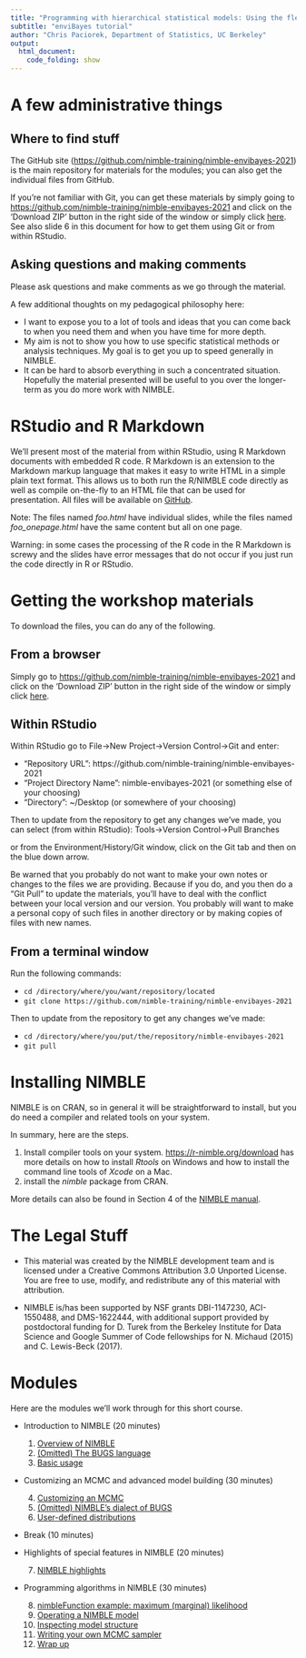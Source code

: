 ```yaml
---
title: "Programming with hierarchical statistical models: Using the flexible NIMBLE system for MCMC and more"
subtitle: "enviBayes tutorial"
author: "Chris Paciorek, Department of Statistics, UC Berkeley"
output:
  html_document:
    code_folding: show
---
```


# A few administrative things

## Where to find stuff

The GitHub site ([https://github.com/nimble-training/nimble-envibayes-2021](https://github.com/nimble-training/nimble-envibayes-2021)) is the main repository for materials for the modules; you can also get the individual files from GitHub. 

If you're not familiar with Git, you can get these materials by simply going to [https://github.com/nimble-training/nimble-envibayes-2021](https://github.com/nimble-training/nimble-envibayes-2021) and click on the 'Download ZIP' button in the right side of the window or simply click [here](https://github.com/nimble-training/nimble-envibayes-2021/archive/main.zip). See also slide 6 in this document for how to get them using Git or from within RStudio.


## Asking questions and making comments

Please ask questions and make comments as we go through the material.

A few additional thoughts on my pedagogical philosophy here:

- I want to expose you to a lot of tools and ideas that you can come back to when you need them and when you have time for more depth.
- My aim is not to show you how to use specific statistical methods or analysis techniques. My goal is to get you up to speed generally in NIMBLE.
- It can be hard to absorb everything in such a concentrated situation. Hopefully the material presented will be useful to you over the longer-term as you do more work with NIMBLE.

# RStudio and R Markdown

We'll present most of the material from within RStudio, using R Markdown documents with embedded R code. R Markdown is an extension to the Markdown markup language that makes it easy to write HTML in a simple plain text format.  This allows us to both run the R/NIMBLE code directly as well as compile on-the-fly to an HTML file that can be used for presentation. All files will be available on [GitHub](https://github.com/nimble-training/nimble-envibayes-2021).  

Note: The files named *foo.html* have individual slides, while the files named *foo_onepage.html* have the same content but all on one page.

Warning: in some cases the processing of the R code in the R Markdown is screwy and the slides have error messages that do not occur if you just run the code directly in R or RStudio. 

# Getting the workshop materials

To download the files, you can do any of the following. 

## From a browser

Simply go to [https://github.com/nimble-training/nimble-envibayes-2021](https://github.com/nimble-training/nimble-envibayes-2021) and click on the 'Download ZIP' button in the right side of the window or simply click [here](https://github.com/nimble-training/nimble-envibayes-2021/archive/main.zip).

## Within RStudio

Within RStudio go to File->New Project->Version Control->Git and enter:

- "Repository URL": https://github.com/nimble-training/nimble-envibayes-2021
- "Project Directory Name": nimble-envibayes-2021 (or something else of your choosing)
- "Directory": ~/Desktop (or somewhere of your choosing)

Then to update from the repository to get any changes we've made, you can select (from within RStudio):
Tools->Version Control->Pull Branches

or from the Environment/History/Git window, click on the Git tab and then on the blue down arrow.

Be warned that you probably do not want to make your own notes or changes to the files we are providing. Because if you do, and you then do a "Git Pull" to update the materials, you'll have to deal with the conflict between your local version and our version. You probably will want to make a personal copy of such files in another directory or by making copies of files with new names.

## From a terminal window

Run the following commands:

- `cd /directory/where/you/want/repository/located`
- `git clone https://github.com/nimble-training/nimble-envibayes-2021`

Then to update from the repository to get any changes we've made:

- `cd /directory/where/you/put/the/repository/nimble-envibayes-2021`
- `git pull`

# Installing NIMBLE

NIMBLE is on CRAN, so in general it will be straightforward to install, but you do need a compiler and related tools on your system.  

In summary, here are the steps.

1. Install compiler tools on your system. [https://r-nimble.org/download](https://r-nimble.org/download) has more details on how to install *Rtools* on Windows and how to install the
command line tools of *Xcode* on a Mac.
2. install the *nimble* package from CRAN. 

More details can also be found in Section 4 of the [NIMBLE manual](https://r-nimble.org/html_manual/cha-installing-nimble.html).

# The Legal Stuff

- This material was created by the NIMBLE development team and is licensed under a Creative Commons Attribution 3.0 Unported License. You are free to use, modify, and redistribute any of this material with attribution.

- NIMBLE is/has been supported by NSF grants DBI-1147230, ACI-1550488, and DMS-1622444, with additional support provided by postdoctoral funding for D. Turek from the Berkeley Institute for Data Science and Google Summer of Code fellowships for N. Michaud (2015) and C. Lewis-Beck (2017).

# Modules

Here are the modules we'll work through for this short course.

 - Introduction to NIMBLE (20 minutes)
 
    1. [Overview of NIMBLE](modules/1_nimble_background.html)
    2. [(Omitted) The BUGS language](modules/2_bugs_language.html)
    3. [Basic usage](modules/3_basic_use.html)

 - Customizing an MCMC and advanced model building (30 minutes)
 
    4. [Customizing an MCMC](modules/4_customizing_mcmc.html)
    5. [(Omitted) NIMBLE's dialect of BUGS](modules/5_nimble_bugs.html)
    6. [User-defined distributions](modules/6_user_dist.html)

 - Break (10 minutes)

 - Highlights of special features in NIMBLE (20 minutes)
    7. [NIMBLE highlights](modules/7_highlights)

 - Programming algorithms in NIMBLE (30 minutes)
 
    8. [nimbleFunction example: maximum (marginal) likelihood](modules/8_basic_nimbleFunction.html) 
    9. [Operating a NIMBLE model](modules/9_operating_model.html)
    10. [Inspecting model structure](modules/10_model_structure.html)
    11. [Writing your own MCMC sampler](modules/11_user_sampler.html)  
    12. [Wrap up](modules/12_wrapup.html)


